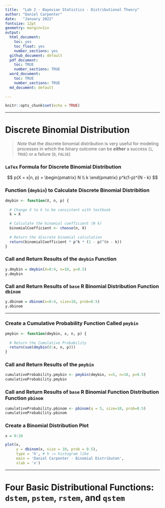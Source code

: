```yaml
---
title:  "Lab 2 - Bayesian Statistics - Distributional Theory"
author: "Daniel Carpenter"
date:   "January 2022"
fontsize: 12pt
geometry: margin=1in
output:
  html_document:
    toc: yes
    toc_float: yes
    number_sections: yes
  github_document: default
  pdf_document: 
    toc: TRUE
    number_sections: TRUE
  word_document:
    toc: TRUE
    number_sections: TRUE    
  md_document: default
     
---
```


```r
knitr::opts_chunk$set(echo = TRUE)
```

---

# Discrete Binomial Distribution
> *Note* that the discrete binomial distribution is very useful for modeling processes in which the binary outcome can be ***either*** a success (`1`, `TRUE`) or a failure (`0`, `FALSE`)

### `LaTex` Formula for Discrete Binomial Distribution

$$
p(X = x|n, p) = 
  \begin{pmatrix}
  N \\
  k 
  \end{pmatrix}
p^k(1-p)^{N - k}
$$

### Function (`dmybin`) to Calculate Discrete Binomial Distribition
```r
dmybin <- function(X, n, p) {
  
  # Change X to k to be consistent with textbook
  k = X
  
  # Calculate the binomial coefficient (N k)
  binomialCoefficient <- choose(n, X)
  
  # Return the discrete binomial calculation
  return(binomialCoefficient * p^k * (1 - p)^(n - k))
}
```

### Call and Return Results of the `dmybin` Function
```r
y.dmybin = dmybin(X=0:4, n=10, p=0.5)
y.dmybin
```

### Call and Return Results of `base` R Binomial Distribution Function `dbinom`
```r
y.dbinom = dbinom(x=0:4, size=10, prob=0.5)
y.dbinom
```

---

### Create a Cumulative Probability Function Called `pmybin`
```r
pmybin <- function(dmybin, x, n, p) {
  
  # Return the Cumulative Probability
  return(sum(dmybin(0:x, n, p)))
}
```

### Call and Return Results of the `pmybin` 
```r
cumulativeProbability.pmybin <- pmybin(dmybin, x=5, n=10, p=0.5)
cumulativeProbability.pmybin
```

### Call and Return Results of `base` R Binomial Function Distribution Function `pbinom`
```r
cumulativeProbability.pbinom <- pbinom(q = 5, size=10, prob=0.5)
cumulativeProbability.pbinom
```

### Create a Binomial Distribution Plot
```r
x = 0:10

plot(x, 
     y = dbinom(x, size = 10, prob = 0.5),
     type = 'h', # h := histogram like
     main = 'Daniel Carpenter - Binomial Distributon',
     xlab = 'x')
```

---

# Four Basic Distributional Functions: `dstem`, `pstem`, `rstem`, and `qstem`

```r

```


